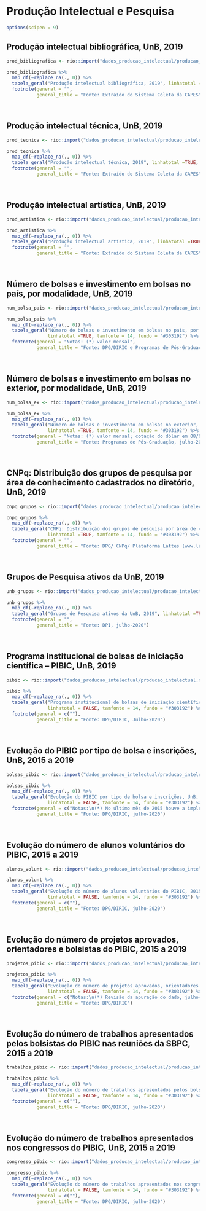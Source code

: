 # Produção Intelectual e Pesquisa {#pip}

```r
options(scipen = 9)
```

## Produção intelectual bibliográfica, UnB, 2019
```r
prod_bibliografica <- rio::import("dados_producao_intelectual/producao_intelectual.xlsx", sheet=1)

prod_bibliografica %>% 
  map_df(~replace_na(., 0)) %>% 
  tabela_geral("Produção intelectual bibliográfica, 2019", linhatotal =TRUE, tamfonte = 14, fundo = "#303192") %>% 
  footnote(general = "",
           general_title = "Fonte: Extraído do Sistema Coleta da CAPES")
```

<br>

## Produção intelectual técnica, UnB, 2019
```r
prod_tecnica <- rio::import("dados_producao_intelectual/producao_intelectual.xlsx", sheet=2)

prod_tecnica %>% 
  map_df(~replace_na(., 0)) %>% 
  tabela_geral("Produção intelectual técnica, 2019", linhatotal =TRUE, tamfonte = 14, fundo = "#303192") %>% 
  footnote(general = "",
           general_title = "Fonte: Extraído do Sistema Coleta da CAPES")
```

<br>

## Produção intelectual artística, UnB, 2019
```r
prod_artistica <- rio::import("dados_producao_intelectual/producao_intelectual.xlsx", sheet=3)

prod_artistica %>% 
  map_df(~replace_na(., 0)) %>% 
  tabela_geral("Produção intelectual artística, 2019", linhatotal =TRUE, tamfonte = 14, fundo = "#303192") %>% 
  footnote(general = "",
           general_title = "Fonte: Extraído do Sistema Coleta da CAPES")
```

<br>

## Número de bolsas e investimento em bolsas no país, por modalidade, UnB, 2019
```r
num_bolsa_pais <- rio::import("dados_producao_intelectual/producao_intelectual.xlsx", sheet=4)

num_bolsa_pais %>% 
  map_df(~replace_na(., 0)) %>% 
  tabela_geral("Número de bolsas e investimento em bolsas no país, por modalidade, 2019", 
               linhatotal =TRUE, tamfonte = 14, fundo = "#303192") %>% 
  footnote(general = "Notas: (*) valor mensal",
           general_title = "Fonte: DPG/DIRIC e Programas de Pós-Graduação, julho-2020")
```

<br>

## Número de bolsas e investimento em bolsas no exterior, por modalidade, UnB, 2019
```r
num_bolsa_ex <- rio::import("dados_producao_intelectual/producao_intelectual.xlsx", sheet=5)

num_bolsa_ex %>% 
  map_df(~replace_na(., 0)) %>% 
  tabela_geral("Número de bolsas e investimento em bolsas no exterior, por modalidade – UnB, 2019", 
               linhatotal =TRUE, tamfonte = 14, fundo = "#303192") %>% 
  footnote(general = "Notas: (*) valor mensal; cotação do dólar em 08/07/2020 = R$ 6,02",
           general_title = "Fonte: Programas de Pós-Graduação, julho-2020")
```

<br>

## CNPq: Distribuição dos grupos de pesquisa por área de conhecimento cadastrados no diretório, UnB, 2019
```r
cnpq_grupos <- rio::import("dados_producao_intelectual/producao_intelectual.xlsx", sheet=6)

cnpq_grupos %>% 
  map_df(~replace_na(., 0)) %>% 
  tabela_geral("CNPq: Distribuição dos grupos de pesquisa por área de conhecimento cadastrados no diretório, 2019", 
               linhatotal =TRUE, tamfonte = 14, fundo = "#303192") %>% 
  footnote(general = "",
           general_title = "Fonte: DPG/ CNPq/ Plataforma Lattes (www.lattes.cnpq.br/web/dgp), julho-2020")
```

<br>

## Grupos de Pesquisa ativos da UnB, 2019
```r
unb_grupos <- rio::import("dados_producao_intelectual/producao_intelectual.xlsx", sheet=7)

unb_grupos %>% 
  map_df(~replace_na(., 0)) %>% 
  tabela_geral("Grupos de Pesquisa ativos da UnB, 2019", linhatotal =TRUE, tamfonte = 14, fundo = "#303192") %>% 
  footnote(general = "",
           general_title = "Fonte: DPI, julho-2020")
```

<br>

## Programa institucional de bolsas de iniciação científica – PIBIC, UnB, 2019
```r
pibic <- rio::import("dados_producao_intelectual/producao_intelectual.xlsx", sheet=8)

pibic %>% 
  map_df(~replace_na(., 0)) %>% 
  tabela_geral("Programa institucional de bolsas de iniciação científica – PIBIC, 2019", 
               linhatotal = FALSE, tamfonte = 14, fundo = "#303192") %>% 
  footnote(general = c(""),
           general_title = "Fonte: DPG/DIRIC, Julho-2020")
```

<br>

## Evolução do PIBIC por tipo de bolsa e inscrições, UnB, 2015 a 2019
```r
bolsas_pibic <- rio::import("dados_producao_intelectual/producao_intelectual.xlsx", sheet=9)

bolsas_pibic %>% 
  map_df(~replace_na(., 0)) %>% 
  tabela_geral("Evolução do PIBIC por tipo de bolsa e inscrições, UnB, 2015 a 2019", 
               linhatotal = FALSE, tamfonte = 14, fundo = "#303192") %>% 
  footnote(general = c("Notas:\n(*) No último mês de 2015 houve a implementação das bolsas da FAP-DF","(**) Revisão da apuração do dado, julho-2020","(***) Em 2019, a FAPDF concedeu 352 bolsas de IC à UnB ***"),
           general_title = "Fonte: DPG/DIRIC, julho-2020")
```

<br>

## Evolução do número de alunos voluntários do PIBIC, 2015 a 2019
```r
alunos_volunt <- rio::import("dados_producao_intelectual/producao_intelectual.xlsx", sheet=10)

alunos_volunt %>% 
  map_df(~replace_na(., 0)) %>% 
  tabela_geral("Evolução do número de alunos voluntários do PIBIC, 2015 a 2019", 
               linhatotal = FALSE, tamfonte = 14, fundo = "#303192") %>% 
  footnote(general = c(""),
           general_title = "Fonte: DPG/DIRIC, julho-2020")
```

<br>

## Evolução do número de projetos aprovados, orientadores e bolsistas do PIBIC, 2015 a 2019
```r
projetos_pibic <- rio::import("dados_producao_intelectual/producao_intelectual.xlsx", sheet=11)

projetos_pibic %>% 
  map_df(~replace_na(., 0)) %>% 
  tabela_geral("Evolução do número de projetos aprovados, orientadores e bolsistas do PIBIC, 2015 a 2019", 
               linhatotal = FALSE, tamfonte = 14, fundo = "#303192") %>% 
  footnote(general = c("Notas:\n(*) Revisão da apuração do dado, julho-2020","(**) Revisão da apuração do dado, julho-2020"),
           general_title = "Fonte: DPG/DIRIC")
```

<br>

## Evolução do número de trabalhos apresentados pelos bolsistas do PIBIC nas reuniões da SBPC, 2015 a 2019
```r
trabalhos_pibic <- rio::import("dados_producao_intelectual/producao_intelectual.xlsx", sheet=12)

trabalhos_pibic %>% 
  map_df(~replace_na(., 0)) %>% 
  tabela_geral("Evolução do número de trabalhos apresentados pelos bolsistas do PIBIC nas reuniões da SBPC, 2015 a 2019", 
               linhatotal = FALSE, tamfonte = 14, fundo = "#303192") %>% 
  footnote(general = c(""),
           general_title = "Fonte: DPG/DIRIC, julho-2020")
```

<br>

## Evolução do número de trabalhos apresentados nos congressos do PIBIC, UnB, 2015 a 2019
```r
congresso_pibic <- rio::import("dados_producao_intelectual/producao_intelectual.xlsx", sheet=12)

congresso_pibic %>% 
  map_df(~replace_na(., 0)) %>% 
  tabela_geral("Evolução do número de trabalhos apresentados nos congressos do PIBIC, UnB, 2015 a 2019", 
               linhatotal = FALSE, tamfonte = 14, fundo = "#303192") %>% 
  footnote(general = c(""),
           general_title = "Fonte: DPG/DIRIC, julho-2020")
```
